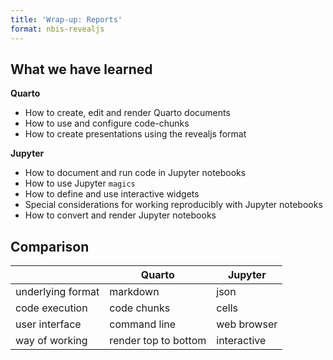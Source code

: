 ```yaml
---
title: 'Wrap-up: Reports'
format: nbis-revealjs
---
```


## What we have learned {.smaller}

**Quarto**

- How to create, edit and render Quarto documents
- How to use and configure code-chunks
- How to create presentations using the revealjs format

**Jupyter**

- How to document and run code in Jupyter notebooks
- How to use Jupyter `magics`
- How to define and use interactive widgets
- Special considerations for working reproducibly with Jupyter notebooks
- How to convert and render Jupyter notebooks

## Comparison

| | Quarto | Jupyter |
| --- | --- | --- |
| underlying format | markdown | json |
| code execution | code chunks | cells |
| user interface | command line | web browser |
| way of working | render top to bottom | interactive |